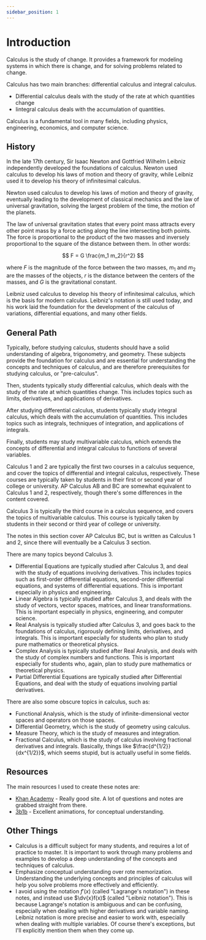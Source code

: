```yaml
---
sidebar_position: 1
---
```


# Introduction

Calculus is the study of change. It provides a framework for modeling systems in which there is change, and for solving problems related to change.

Calculus has two main branches: differential calculus and integral calculus.

- Differential calculus deals with the study of the rate at which quantities change
- Iintegral calculus deals with the accumulation of quantities.

Calculus is a fundamental tool in many fields, including physics, engineering, economics, and computer science.

## History

In the late 17th century, Sir Isaac Newton and Gottfried Wilhelm Leibniz independently developed the foundations of calculus. Newton used calculus to develop his laws of motion and theory of gravity, while Leibniz used it to develop his theory of infinitesimal calculus.

Newton used calculus to develop his laws of motion and theory of gravity, eventually leading to the development of classical mechanics and the law of universal gravitation, solving the largest problem of the time, the motion of the planets.

The law of universal gravitation states that every point mass attracts every other point mass by a force acting along the line intersecting both points. The force is proportional to the product of the two masses and inversely proportional to the square of the distance between them.
In other words:

$$
F = G \frac{m_1 m_2}{r^2}
$$

where $F$ is the magnitude of the force between the two masses, $m_1$ and $m_2$ are the masses of the objects, $r$ is the distance between the centers of the masses, and $G$ is the gravitational constant.

Leibniz used calculus to develop his theory of infinitesimal calculus, which is the basis for modern calculus. Leibniz's notation is still used today, and his work laid the foundation for the development of the calculus of variations, differential equations, and many other fields.

## General Path

Typically, before studying calculus, students should have a solid understanding of algebra, trigonometry, and geometry. These subjects provide the foundation for calculus and are essential for understanding the concepts and techniques of calculus, and are therefore prerequisites for studying calculus, or "pre-calculus".

Then, students typically study differential calculus, which deals with the study of the rate at which quantities change. This includes topics such as limits, derivatives, and applications of derivatives.

After studying differential calculus, students typically study integral calculus, which deals with the accumulation of quantities. This includes topics such as integrals, techniques of integration, and applications of integrals.

Finally, students may study multivariable calculus, which extends the concepts of differential and integral calculus to functions of several variables.

Calculus 1 and 2 are typically the first two courses in a calculus sequence, and cover the topics of differential and integral calculus, respectively. These courses are typically taken by students in their first or second year of college or university. AP Calculus AB and BC are somewhat equivalent to Calculus 1 and 2, respectively, though there's some differences in the content covered.

Calculus 3 is typically the third course in a calculus sequence, and covers the topics of multivariable calculus. This course is typically taken by students in their second or third year of college or university.

The notes in this section cover AP Calculus BC, but is written as Calculus 1 and 2, since there will eventually be a Calculus 3 section.

There are many topics beyond Calculus 3.

- Differential Equations are typically studied after Calculus 3, and deal with the study of equations involving derivatives. This includes topics such as first-order differential equations, second-order differential equations, and systems of differential equations. This is important especially in physics and engineering.
- Linear Algebra is typically studied after Calculus 3, and deals with the study of vectors, vector spaces, matrices, and linear transformations. This is important especially in physics, engineering, and computer science.
- Real Analysis is typically studied after Calculus 3, and goes back to the foundations of calculus, rigorously defining limits, derivatives, and integrals. This is important especially for students who plan to study pure mathematics or theoretical physics.
- Complex Analysis is typically studied after Real Analysis, and deals with the study of complex numbers and functions. This is important especially for students who, again, plan to study pure mathematics or theoretical physics.
- Partial Differential Equations are typically studied after Differential Equations, and deal with the study of equations involving partial derivatives.

There are also some obscure topics in calculus, such as:

- Functional Analysis, which is the study of infinite-dimensional vector spaces and operators on those spaces.
- Differential Geometry, which is the study of geometry using calculus.
- Measure Theory, which is the study of measures and integration.
- Fractional Calculus, which is the study of calculus involving fractional derivatives and integrals. Basically, things like $\frac{d^{1/2}}{dx^{1/2}}$, which seems stupid, but is actually useful in some fields.

## Resources

The main resources I used to create these notes are:

- [Khan Academy](https://www.khanacademy.org/math/ap-calculus-bc) - Really good site. A lot of questions and notes are grabbed straight from there.
- [3b1b](https://www.youtube.com/@3blue1brown) - Excellent animations, for conceptual understanding.

## Other Things

- Calculus is a difficult subject for many students, and requires a lot of practice to master. It is important to work through many problems and examples to develop a deep understanding of the concepts and techniques of calculus.
- Emphasize conceptual understanding over rote memorization. Understanding the underlying concepts and principles of calculus will help you solve problems more effectively and efficiently.
- I avoid using the notation $f'(x)$ (called "Lagrange's notation") in these notes, and instead use $\dv{x}f(x)$ (called "Leibniz notation").
  This is because Lagrange's notation is ambiguous and can be confusing, especially when dealing with higher derivatives and variable naming.
  Leibniz notation is more precise and easier to work with, especially when dealing with multiple variables.
  Of course there's exceptions, but I'll explicitly mention them when they come up.

